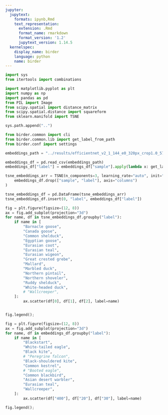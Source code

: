 ```yaml
---
jupyter:
  jupytext:
    formats: ipynb,Rmd
    text_representation:
      extension: .Rmd
      format_name: rmarkdown
      format_version: '1.2'
      jupytext_version: 1.14.5
  kernelspec:
    display_name: birder
    language: python
    name: birder
---
```


```python
import sys
from itertools import combinations

import matplotlib.pyplot as plt
import numpy as np
import pandas as pd
from PIL import Image
from scipy.spatial import distance_matrix
from scipy.spatial.distance import squareform
from sklearn.manifold import TSNE
```

```python
sys.path.append("..")
```

```python
from birder.common import cli
from birder.common.lib import get_label_from_path
from birder.conf import settings
```

```python
embeddings_path = "../results/efficientnet_v2_1_144_e0_320px_crop1.0_5795_embeddings.csv"
```

```python
embeddings_df = pd.read_csv(embeddings_path)
embeddings_df["label"] = embeddings_df["sample"].apply(lambda x: get_label_from_path(x))
```

```python
tsne_embeddings_arr = TSNE(n_components=3, learning_rate="auto", init="random", perplexity=3).fit_transform(
    embeddings_df.drop(["sample", "label"], axis="columns")
)
```

```python
tsne_embeddings_df = pd.DataFrame(tsne_embeddings_arr)
tsne_embeddings_df.insert(0, "label", embeddings_df["label"])
```

```python
fig = plt.figure(figsize=(12, 8))
ax = fig.add_subplot(projection="3d")
for name, df in tsne_embeddings_df.groupby("label"):
    if name in [
        "Barnacle goose",
        "Canada goose",
        "Common shelduck",
        "Egyptian goose",
        "Eurasian coot",
        "Eurasian teal",
        "Eurasian wigeon",
        "Great crested grebe",
        "Mallard",
        "Marbled duck",
        "Northern pintail",
        "Northern shoveler",
        "Ruddy shelduck",
        "White-headed duck",
        # "Wallcreeper",
    ]:
        ax.scatter(df[0], df[1], df[2], label=name)


fig.legend();
```

```python
fig = plt.figure(figsize=(12, 8))
ax = fig.add_subplot(projection="3d")
for name, df in embeddings_df.groupby("label"):
    if name in [
        "Blackstart",
        "White-tailed eagle",
        "Black kite",
        # "Peregrine falcon",
        "Black-shouldered kite",
        "Common kestrel",
        # "Booted eagle",
        "Common blackbird",
        "Asian desert warbler",
        "Eurasian teal",
        "Wallcreeper",
    ]:
        ax.scatter(df["400"], df["20"], df["30"], label=name)

fig.legend();
```

```python

```
